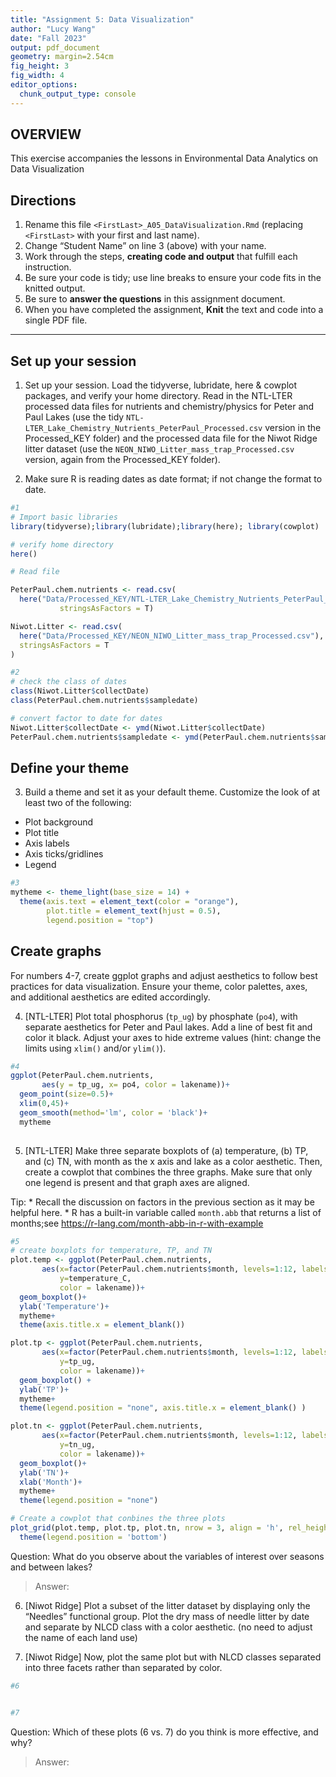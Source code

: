 ```yaml
---
title: "Assignment 5: Data Visualization"
author: "Lucy Wang"
date: "Fall 2023"
output: pdf_document
geometry: margin=2.54cm
fig_height: 3
fig_width: 4
editor_options: 
  chunk_output_type: console
---
```


## OVERVIEW

This exercise accompanies the lessons in Environmental Data Analytics on Data Visualization 

## Directions
1.  Rename this file `<FirstLast>_A05_DataVisualization.Rmd` (replacing `<FirstLast>` with your first and last name).
2. Change "Student Name" on line 3 (above) with your name.
3. Work through the steps, **creating code and output** that fulfill each instruction.
4. Be sure your code is tidy; use line breaks to ensure your code fits in the knitted output.
5. Be sure to **answer the questions** in this assignment document.
6. When you have completed the assignment, **Knit** the text and code into a single PDF file.

---

## Set up your session 

1. Set up your session. Load the tidyverse, lubridate, here & cowplot packages, and verify your home directory. Read in the NTL-LTER processed data files for nutrients and chemistry/physics for Peter and Paul Lakes (use the tidy `NTL-LTER_Lake_Chemistry_Nutrients_PeterPaul_Processed.csv` version in the Processed_KEY folder) and the processed data file for the Niwot Ridge litter dataset (use the `NEON_NIWO_Litter_mass_trap_Processed.csv` version, again from the Processed_KEY folder). 

2. Make sure R is reading dates as date format; if not change the format to date.

```r
#1 
# Import basic libraries 
library(tidyverse);library(lubridate);library(here); library(cowplot)

# verify home directory
here()

# Read file 

PeterPaul.chem.nutrients <- read.csv(
  here("Data/Processed_KEY/NTL-LTER_Lake_Chemistry_Nutrients_PeterPaul_Processed.csv"),
           stringsAsFactors = T)

Niwot.Litter <- read.csv(
  here("Data/Processed_KEY/NEON_NIWO_Litter_mass_trap_Processed.csv"), 
  stringsAsFactors = T
)

#2 
# check the class of dates 
class(Niwot.Litter$collectDate)
class(PeterPaul.chem.nutrients$sampledate)

# convert factor to date for dates 
Niwot.Litter$collectDate <- ymd(Niwot.Litter$collectDate)
PeterPaul.chem.nutrients$sampledate <- ymd(PeterPaul.chem.nutrients$sample)
```
## Define your theme
3. Build a theme and set it as your default theme. Customize the look of at least two of the following: 
 * Plot background
 * Plot title
 * Axis labels
 * Axis ticks/gridlines
 * Legend

```r
#3
mytheme <- theme_light(base_size = 14) +
  theme(axis.text = element_text(color = "orange"),
        plot.title = element_text(hjust = 0.5), 
        legend.position = "top")
```

## Create graphs
For numbers 4-7, create ggplot graphs and adjust aesthetics to follow best practices for data visualization. Ensure your theme, color palettes, axes, and additional aesthetics are edited accordingly.

4. [NTL-LTER] Plot total phosphorus (`tp_ug`) by phosphate (`po4`), with separate aesthetics for Peter and Paul lakes. Add a line of best fit and color it black. Adjust your axes to hide extreme values (hint: change the limits using `xlim()` and/or `ylim()`).

```r
#4 
ggplot(PeterPaul.chem.nutrients,
       aes(y = tp_ug, x= po4, color = lakename))+ 
  geom_point(size=0.5)+
  xlim(0,45)+
  geom_smooth(method='lm', color = 'black')+ 
  mytheme
  
```


5. [NTL-LTER] Make three separate boxplots of (a) temperature, (b) TP, and (c) TN, with month as the x axis and lake as a color aesthetic. Then, create a cowplot that combines the three graphs. Make sure that only one legend is present and that graph axes are aligned. 

Tip:
* Recall the discussion on factors in the previous section as it may be helpful here. 
* R has a built-in variable called `month.abb` that returns a list of months;see <https://r-lang.com/month-abb-in-r-with-example>

```r
#5 
# create boxplots for temperature, TP, and TN 
plot.temp <- ggplot(PeterPaul.chem.nutrients, 
       aes(x=factor(PeterPaul.chem.nutrients$month, levels=1:12, labels = month.abb), 
           y=temperature_C, 
           color = lakename))+ 
  geom_boxplot()+
  ylab('Temperature')+
  mytheme+ 
  theme(axis.title.x = element_blank())

plot.tp <- ggplot(PeterPaul.chem.nutrients, 
       aes(x=factor(PeterPaul.chem.nutrients$month, levels=1:12, labels = month.abb), 
           y=tp_ug, 
           color = lakename))+ 
  geom_boxplot() +
  ylab('TP')+
  mytheme+
  theme(legend.position = "none", axis.title.x = element_blank() )

plot.tn <- ggplot(PeterPaul.chem.nutrients, 
       aes(x=factor(PeterPaul.chem.nutrients$month, levels=1:12, labels = month.abb), 
           y=tn_ug, 
           color = lakename))+ 
  geom_boxplot()+
  ylab('TN')+
  xlab('Month')+ 
  mytheme+ 
  theme(legend.position = "none")

# Create a cowplot that conbines the three plots 
plot_grid(plot.temp, plot.tp, plot.tn, nrow = 3, align = 'h', rel_heights = c(1.25, 1))+ 
  theme(legend.position = 'bottom')
```

Question: What do you observe about the variables of interest over seasons and between lakes? 

> Answer: 

6. [Niwot Ridge] Plot a subset of the litter dataset by displaying only the "Needles" functional group. Plot the dry mass of needle litter by date and separate by NLCD class with a color aesthetic. (no need to adjust the name of each land use)

7. [Niwot Ridge] Now, plot the same plot but with NLCD classes separated into three facets rather than separated by color. 

```r
#6


#7


```
Question: Which of these plots (6 vs. 7) do you think is more effective, and why? 

> Answer: